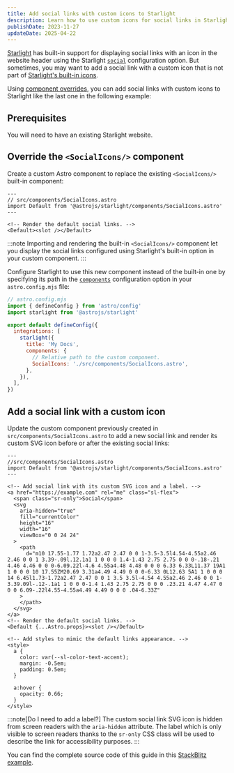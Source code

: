 ```yaml
---
title: Add social links with custom icons to Starlight
description: Learn how to use custom icons for social links in Starlight website header.
publishDate: 2023-11-27
updateDate: 2025-04-22
---
```


[Starlight](https://starlight.astro.build) has built-in support for displaying social links with an icon in the website header using the Starlight [`social`](https://starlight.astro.build/reference/configuration/#social) configuration option.
But sometimes, you may want to add a social link with a custom icon that is not part of [Starlight's built-in icons](https://starlight.astro.build/reference/icons/#all-icons).

Using [component overrides](https://starlight.astro.build/guides/overriding-components/), you can add social links with custom icons to Starlight like the last one in the following example:


<Example />

## Prerequisites

You will need to have an existing Starlight website.

## Override the `<SocialIcons/>` component

Create a custom Astro component to replace the existing `<SocialIcons/>` built-in component:

```astro
---
// src/components/SocialIcons.astro
import Default from '@astrojs/starlight/components/SocialIcons.astro'
---

<!-- Render the default social links. -->
<Default><slot /></Default>
```

:::note
Importing and rendering the built-in `<SocialIcons/>` component let you display the social links configured using Starlight's built-in option in your custom component.
:::

Configure Starlight to use this new component instead of the built-in one by specifying its path in the [`components`](https://starlight.astro.build/reference/configuration/#components) configuration option in your `astro.config.mjs` file:

```js ins={9-12}
// astro.config.mjs
import { defineConfig } from 'astro/config'
import starlight from '@astrojs/starlight'

export default defineConfig({
  integrations: [
    starlight({
      title: 'My Docs',
      components: {
        // Relative path to the custom component.
        SocialIcons: './src/components/SocialIcons.astro',
      },
    }),
  ],
})
```

## Add a social link with a custom icon

Update the custom component previously created in `src/components/SocialIcons.astro` to add a new social link and render its custom SVG icon before or after the existing social links:

```astro {6-21,25-36}
---
//src/components/SocialIcons.astro
import Default from '@astrojs/starlight/components/SocialIcons.astro'
---

<!-- Add social link with its custom SVG icon and a label. -->
<a href="https://example.com" rel="me" class="sl-flex">
  <span class="sr-only">Social</span>
  <svg
    aria-hidden="true"
    fill="currentColor"
    height="16"
    width="16"
    viewBox="0 0 24 24"
  >
    <path
      d="m10 17.55-1.77 1.72a2.47 2.47 0 0 1-3.5-3.5l4.54-4.55a2.46 2.46 0 0 1 3.39-.09l.12.1a1 1 0 0 0 1.4-1.43 2.75 2.75 0 0 0-.18-.21 4.46 4.46 0 0 0-6.09.22l-4.6 4.55a4.48 4.48 0 0 0 6.33 6.33L11.37 19A1 1 0 0 0 10 17.55ZM20.69 3.31a4.49 4.49 0 0 0-6.33 0L12.63 5A1 1 0 0 0 14 6.45l1.73-1.72a2.47 2.47 0 0 1 3.5 3.5l-4.54 4.55a2.46 2.46 0 0 1-3.39.09l-.12-.1a1 1 0 0 0-1.4 1.43 2.75 2.75 0 0 0 .23.21 4.47 4.47 0 0 0 6.09-.22l4.55-4.55a4.49 4.49 0 0 0 .04-6.33Z"
    >
    </path>
  </svg>
</a>
<!-- Render the default social links. -->
<Default {...Astro.props}><slot /></Default>

<!-- Add styles to mimic the default links appearance. -->
<style>
  a {
    color: var(--sl-color-text-accent);
    margin: -0.5em;
    padding: 0.5em;
  }

  a:hover {
    opacity: 0.66;
  }
</style>
```

:::note[Do I need to add a label?]
The custom social link SVG icon is hidden from screen readers with the `aria-hidden` attribute.
The label which is only visible to screen readers thanks to the `sr-only` CSS class will be used to describe the link for accessibility purposes.
:::

You can find the complete source code of this guide in this [StackBlitz example](https://stackblitz.com/edit/github-grgnu8?file=src%2Fcomponents%2FSocialIcons.astro).
